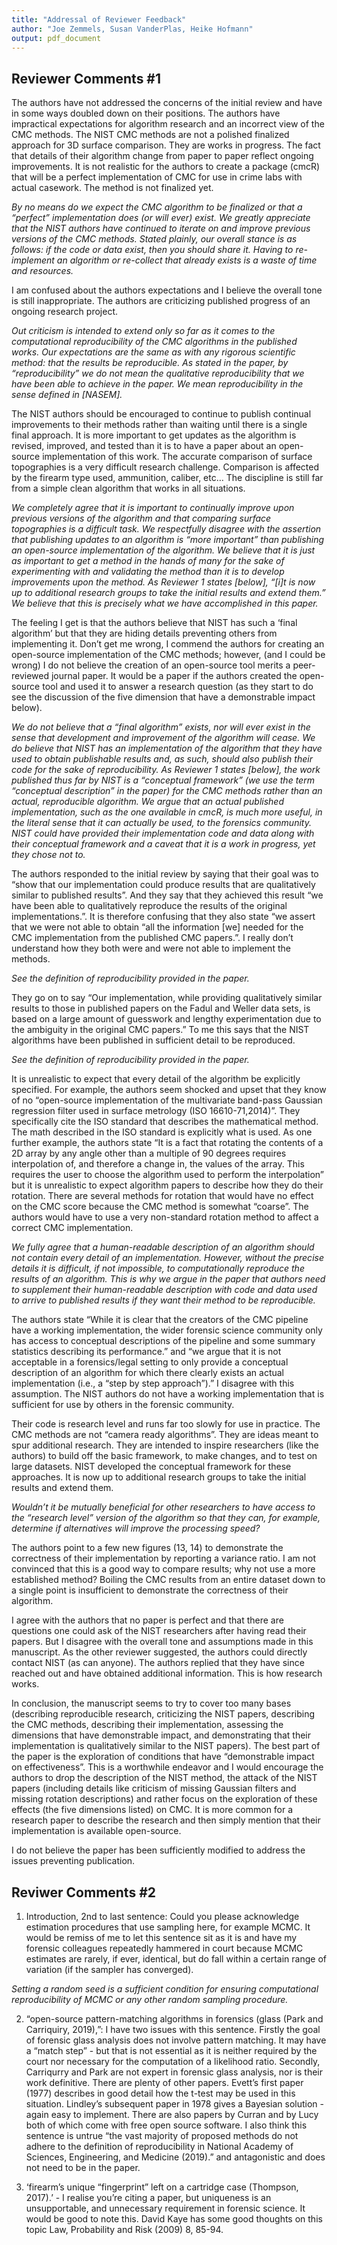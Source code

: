 ```yaml
---
title: "Addressal of Reviewer Feedback"
author: "Joe Zemmels, Susan VanderPlas, Heike Hofmann"
output: pdf_document
---
```


## Reviewer Comments \#1

The authors have not addressed the concerns of the initial review and have in some ways doubled down on their positions. The authors have impractical expectations for algorithm research and an incorrect view of the CMC methods. The NIST CMC methods are not a polished finalized approach for 3D surface comparison. They are works in progress. The fact that details of their algorithm change from paper to paper reflect ongoing improvements. It is not realistic for the authors to create a package (cmcR) that will be a perfect implementation of CMC for use in crime labs with actual casework. The method is not finalized yet.

*By no means do we expect the CMC algorithm to be finalized or that a "perfect" implementation does (or will ever) exist. We greatly appreciate that the NIST authors have continued to iterate on and improve previous versions of the CMC methods. Stated plainly, our overall stance is as follows: if the code or data exist, then you should share it. Having to re-implement an algorithm or re-collect that already exists is a waste of time and resources.*

I am confused about the authors expectations and I believe the overall tone is still inappropriate. The authors are criticizing published progress of an ongoing research project. 

*Out criticism is intended to extend only so far as it comes to the computational reproducibility of the CMC algorithms in the published works. Our expectations are the same as with any rigorous scientific method: that the results be reproducible. As stated in the paper, by "reproducibility" we do not mean the qualitative reproducibility that we have been able to achieve in the paper. We mean reproducibility in the sense defined in [NASEM].*

The NIST authors should be encouraged to continue to publish continual improvements to their methods rather than waiting until there is a single final approach. It is more important to get updates as the algorithm is revised, improved, and tested than it is to have a paper about an open-source implementation of this work. The accurate comparison of surface topographies is a very difficult research challenge. Comparison is affected by the firearm type used, ammunition, caliber, etc... The discipline is still far from a simple clean algorithm that works in all situations. 

*We completely agree that it is important to continually improve upon previous versions of the algorithm and that comparing surface topographies is a difficult task. We respectfully disagree with the assertion that publishing updates to an algorithm is "more important" than publishing an open-source implementation of the algorithm. We believe that it is just as important to get a method in the hands of many for the sake of experimenting with and validating the method than it is to develop improvements upon the method. As Reviewer 1 states [below], "[i]t is now up to additional research groups to take the initial results and extend them." We believe that this is precisely what we have accomplished in this paper.*

The feeling I get is that the authors believe that NIST has such a ‘final algorithm' but that they are hiding details preventing others from implementing it. Don't get me wrong, I commend the authors for creating an open-source implementation of the CMC methods; however, (and I could be wrong) I do not believe the creation of an open-source tool merits a peer-reviewed journal paper. It would be a paper if the authors created the open-source tool and used it to answer a research question (as they start to do see the discussion of the five dimension that have a demonstrable impact below).

*We do not believe that a "final algorithm" exists, nor will ever exist in the sense that development and improvement of the algorithm will cease. We do believe that NIST has an implementation of the algorithm that they have used to obtain publishable results and, as such, should also publish their code for the sake of reproducibility. As Reviewer 1 states [below], the work published thus far by NIST is a "conceptual framework" (we use the term "conceptual description" in the paper) for the CMC methods rather than an actual, reproducible algorithm. We argue that an actual published implementation, such as the one available in cmcR, is much more useful, in the literal sense that it can actually be used, to the forensics community. NIST could have provided their implementation code and data along with their conceptual framework and a caveat that it is a work in progress, yet they chose not to. *

The authors responded to the initial review by saying that their goal was to “show that our implementation could produce results that are qualitatively similar to published results”. And they say that they achieved this result “we have been able to qualitatively reproduce the results of the original implementations.”. It is therefore confusing that they also state “we assert that we were not able to obtain “all the information [we] needed for the CMC implementation from the published CMC papers.”. I really don't understand how they both were and were not able to implement the methods. 

*See the definition of reproducibility provided in the paper.*

They go on to say “Our implementation, while providing qualitatively similar results to those in published papers on the Fadul and Weller data sets, is based on a large amount of guesswork and lengthy experimentation due to the ambiguity in the original CMC papers.” To me this says that the NIST algorithms have been published in sufficient detail to be reproduced. 

*See the definition of reproducibility provided in the paper.*

It is unrealistic to expect that every detail of the algorithm be explicitly specified. For example, the authors seem shocked and upset that they know of no “open-source implementation of the multivariate band-pass Gaussian regression filter used in surface metrology (ISO 16610-71,2014)”. They specifically cite the ISO standard that describes the mathematical method. The math described in the ISO standard is explicitly what is used. As one further example, the authors state “It is a fact that rotating the contents of a 2D array by any angle other than a multiple of 90 degrees requires interpolation of, and therefore a change in, the values of the array. This requires the user to choose the algorithm used to perform the interpolation” but it is unrealistic to expect algorithm papers to describe how they do their rotation. There are several methods for rotation that would have no effect on the CMC score because the CMC method is somewhat “coarse”. The authors would have to use a very non-standard rotation method to affect a correct CMC implementation.

*We fully agree that a human-readable description of an algorithm should not contain every detail of an implementation. However, without the precise details it is difficult, if not impossible, to computationally reproduce the results of an algorithm. This is why we argue in the paper that authors need to supplement their human-readable description with code and data used to arrive to published results if they want their method to be reproducible.*

The authors state “While it is clear that the creators of the CMC pipeline have a working implementation, the wider forensic science community only has access to conceptual descriptions of the pipeline and some summary statistics describing its performance.” and “we argue that it is not acceptable in a forensics/legal setting to only provide a conceptual description of an algorithm for which there clearly exists an actual implementation (i.e., a “step by step approach”).” I disagree with this assumption. The NIST authors do not have a working implementation that is sufficient for use by others in the forensic community. 


Their code is research level and runs far too slowly for use in practice. The CMC methods are not “camera ready algorithms”. They are ideas meant to spur additional research. They are intended to inspire researchers (like the authors) to build off the basic framework, to make changes, and to test on large datasets. NIST developed the conceptual framework for these approaches. It is now up to additional research groups to take the initial results and extend them.

*Wouldn't it be mutually beneficial for other researchers to have access to the "research level" version of the algorithm so that they can, for example, determine if alternatives will improve the processing speed?*

The authors point to a few new figures (13, 14) to demonstrate the correctness of their implementation by reporting a variance ratio. I am not convinced that this is a good way to compare results; why not use a more established method? Boiling the CMC results from an entire dataset down to a single point is insufficient to demonstrate the correctness of their algorithm.

I agree with the authors that no paper is perfect and that there are questions one could ask of the NIST researchers after having read their papers. But I disagree with the overall tone and assumptions made in this manuscript. As the other reviewer suggested, the authors could directly contact NIST (as can anyone). The authors replied that they have since reached out and have obtained additional information. This is how research works.

In conclusion, the manuscript seems to try to cover too many bases (describing reproducible research, criticizing the NIST papers, describing the CMC methods, describing their implementation, assessing the dimensions that have demonstrable impact, and demonstrating that their implementation is qualitatively similar to the NIST papers).  The best part of the paper is the exploration of conditions that have “demonstrable impact on effectiveness”. This is a worthwhile endeavor and I would encourage the authors to drop the description of the NIST method, the attack of the NIST papers (including details like criticism of missing Gaussian filters and missing rotation descriptions) and rather focus on the exploration of these effects (the five dimensions listed) on CMC. It is more common for a research paper to describe the research and then simply mention that their implementation is available open-source.

I do not believe the paper has been sufficiently modified to address the issues preventing publication.


## Reviwer Comments \#2

1. Introduction, 2nd to last sentence: Could you please acknowledge estimation procedures that use sampling here, for example MCMC. It would be remiss of me to let this sentence sit as it is and have my forensic colleagues repeatedly hammered in court because MCMC estimates are rarely, if ever, identical, but do fall within a certain range of variation (if the sampler has converged).

*Setting a random seed is a sufficient condition for ensuring computational reproducibility of MCMC or any other random sampling procedure.*

2. "open-source pattern-matching algorithms in forensics (glass (Park and Carriquiry, 2019),": I have two issues with this sentence. Firstly the goal of forensic glass analysis does not involve pattern matching. It may have a "match step" - but that is not essential as it is neither required by the court nor necessary for the computation of a likelihood ratio. Secondly, Carriqurry and Park are not expert in forensic glass analysis, nor is their work definitive. There are plenty of other papers. Evett's first paper (1977) describes in good detail how the t-test may be used in this situation. Lindley's subsequent paper in 1978 gives a Bayesian solution - again easy to implement. There are also papers by Curran and by Lucy both of which come with free open source software. I also think this sentence is untrue "the vast majority of proposed methods do not adhere to the definition of reproducibility in National Academy of Sciences, Engineering, and Medicine (2019)." and antagonistic and does not need to be in the paper.

3. 'firearm's unique "fingerprint" left on a cartridge case (Thompson, 2017).' - I realise you're citing a paper, but uniqueness is an unsupportable, and unnecessary requirement in forensic science. It would be good to note this. David Kaye has some good thoughts on this topic Law, Probability and Risk (2009) 8, 85-94.

